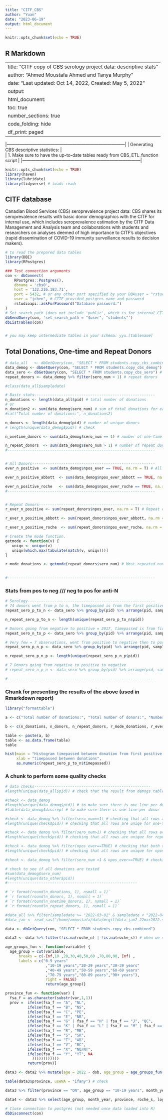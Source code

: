 ```yaml
---
title: "CITF_CBS"
author: "Yuan"
date: "2023-06-19"
output: html_document
---
```


```r
knitr::opts_chunk$set(echo = TRUE)
```

## R Markdown

---
title: "CITF copy of CBS serology project data: descriptive stats"
author: "Ahmed Moustafa Ahmed and Tanya Murphy"
date: "Last updated: Oct 14, 2022, Created: May 5, 2022"
output:
  html_document:
    toc: true
    number_sections: true
    code_folding: hide
    df_print: paged
---

|---------------------------------------------------------------------------------|
| Generating CBS descriptive statistics:                                          |                
|   1. Make sure to have the up-to-date tables ready from CBS_ETL_function script |
|---------------------------------------------------------------------------------|

```r
knitr::opts_chunk$set(echo = TRUE)
library(haven)
library(lubridate)
library(tidyverse) # loads readr
```

## CITF database 

Canadian Blood Services (CBS) seroprevalence project data: CBS shares its seroprevalence results with basic donor demographics with the CITF for internal use, which includes seroprevalence estimation by the CITF Data Management and Analysis team and collaborations with students and researchers on analyses deemed of high importance to CITF's objectives (rapid dissemination of COVID-19 immunity surveillance results to decision makers).   

``` r
# to read the prepared data tables
library(DBI)
library(RPostgres)

### Test connection arguments
con <- dbConnect(
    RPostgres::Postgres(),
    dbname = 'cbs0', 
    host = '132.216.183.71', 
    port = 5432, # or any other port specified by your DBAuser = "rstudio", 
    user = "jchen", # CITF-provided postgres name and password
    rstudioapi::askForPassword("Database password:") 
)
# Set search path (does not include 'public', which is for internal CITF use)
dbSendQuery(con, 'set search_path = "$user", "students"') 
dbListTables(con)


# you may keep intermediate tables in your schema: yyu.[tablename]

```

## Total Donations, One-time and Repeat Donors
```r
# data_all   <- dbGetQuery(con, "SELECT * FROM students.copy_cbs_combined") # all data 
data_demog <- dbGetQuery(con, "SELECT * FROM students.copy_cbs_demog") # socio-demog table
data_sero <- dbGetQuery(con, "SELECT * FROM students.copy_cbs_sero") # serology table
repeat_donors <- data_demog %>% filter(sero_num > 1) # repeat donors

#class(data_all$sampledate)

# Basic stats------------------------------------------------------
n_donations <- length(data_all$pid) # total number of donations
# or
n_donation2 <- sum(data_demog$sero_num) # sum of total donations for each donor
#cat("Total number of donations:", n_donations2)

n_donors <- length(data_demog$pid) # number of unique donors
# length(unique(data_demog$pid)) # check

n_onetime_donors <- sum(data_demog$sero_num == 1) # number of one-time donors

n_repeat_donors  <- sum(data_demog$sero_num > 1) # number of repeat donors
#------------------------------------------------------------------


# All Donors-------------------------------------------------------
ever_n_positive  <- sum(data_demog$npos_ever == TRUE, na.rm = T) # All donors ever n positive on either Abbott or Roche (mostly Roche from Jan 2021)

ever_n_positive_abbott  <- sum(data_demog$npos_ever_abbott == TRUE, na.rm = T) # All donors ever n positive on Abbott

ever_n_positive_roche   <- sum(data_demog$npos_ever_roche == TRUE, na.rm = T)  # All donors ever n positive on Roche
#------------------------------------------------------------------


# Repeat Donors----------------------------------------------------
r_ever_n_positive <- sum(repeat_donors$npos_ever, na.rm = T) # Repeat donors ever n positive on either Abbott or Roche (mostly Roche from Jan 2021)

r_ever_n_positive_abbott <- sum(repeat_donors$npos_ever_abbott, na.rm = T) # Repeat donors ever n positive on Abbott

r_ever_n_positive_roche  <- sum(repeat_donors$npos_ever_roche, na.rm = T)   # Repeat donors ever n positive on Roche

# Create the mode function.
getmode <- function(v) {
   uniqv <- unique(v)
   uniqv[which.max(tabulate(match(v, uniqv)))]
}

r_mode_donations <- getmode(repeat_donors$sero_num) # Most repeated number of donations
  

#------------------------------------------------------------------
```

### Stats from pos to neg /// neg to pos for anti-N
```r

# Serology---------------------------------------------------------
# 74 donors went from p to n, the timepassed is from the first positive to the first negative presented in the histogram
repeat_sero_p_to_n <- data_sero %>% group_by(pid) %>% arrange(pid, sampledate) %>% mutate(sero_num = n()) %>% filter(sero_num > 1 & grepl('Roche', assay_type)) %>% filter(cummax(cur_result_n == "Roche Positive") > 0) %>% mutate(timepassed = sampledate - min(sampledate)) %>%  filter(cummax(cur_result_n == "Roche Negative") > 0) %>% filter(row_number()==1)

n_repeat_sero_p_to_n <- length(unique(repeat_sero_p_to_n$pid))

# Donors going from negative to positive = 2017, timepassed is from first negative to first positive
repeat_sero_n_to_p <- data_sero %>% group_by(pid) %>% arrange(pid, sampledate) %>% mutate(sero_num = n()) %>% filter(sero_num > 1 & grepl('Roche', assay_type)) %>% filter(cummax(cur_result_n == "Roche Negative") > 0) %>% mutate(timepassed = sampledate - min(sampledate)) %>%  filter(cummax(cur_result_n == "Roche Positive") > 0) %>% filter(row_number()==1)

# Very few = 7 observations, went from positive to negative then to positive again
repeat_sero_p_n_p <- data_sero %>% group_by(pid) %>% arrange(pid, sampledate) %>% mutate(sero_num = n()) %>% filter(sero_num > 1 & grepl('Roche', assay_type)) %>% filter(cummax(cur_result_n == "Roche Positive") > 0) %>% mutate(timepassed = sampledate - min(sampledate)) %>%  filter(cummax(cur_result_n == "Roche Negative") > 0) %>% filter(cur_result_n == "Roche Positive") %>% filter(row_number()==1)

n_repeat_sero_p_n_p <- length(unique(repeat_sero_p_n_p$pid))

# 7 Donors going from negative to positive to negative
# repeat_sero_n_p_n <- data_sero %>% group_by(pid) %>% arrange(pid, sampledate) %>% mutate(sero_num = n()) %>% filter(sero_num > 1 & grepl('Roche', assay_type)) %>% filter(cummax(cur_result_n == "Roche Negative") > 0) %>% mutate(timepassed = sampledate - min(sampledate)) %>%  filter(cummax(cur_result_n == "Roche Positive") > 0) %>% filter(cur_result_n == "Roche Negative") %>% filter(row_number()==1)

#------------------------------------------------------------------

```

### Chunk for presenting the results of the above (used in Rmarkdown report)
```r
library("formattable")

a <- c("Total number of donations:", "Total number of donors:", "Number of repeat donors:", "Mode Donations:", "Repeat donors ever N-positive Roche:", "Number of Repeat donor anti-N positive to negative (Roche):", "Number of Repeat donor anti-N positive to negative to positive (Roche):")

b <- c(n_donations, n_donors, n_repeat_donors, r_mode_donations, r_ever_n_positive_roche, n_repeat_sero_p_to_n, n_repeat_sero_p_n_p)

table <- paste(a, b)
table <- as.data.frame(table)
table

hist(main = "Histogram timepassed between donation from first positive to negative results",
     xlab = "timepassed between donations",
     as.numeric(repeat_sero_p_to_n$timepassed))

```

### A chunk to perform some quality checks
```r
# data checks----------------------------------------------------
#length(unique(data_all$pid)) # check that the result from demogs table and full table match 

#check <- data_demog
#length(unique(data_demog$pid)) # to make sure there is one line per donor
#table(data_demog$discrep) # to make sure there is one line per donor

#check <- data_demog %>% filter(sero_num==1) # checking that all rows are uniqe for one-time donors in demog table
#length(unique(check$pid)) # checking that all rows are uniqe for one-time donors in demog table

#check <- data_demog %>% filter(sero_num>1) # checking that all rows are unique for repeat donors in demog table
#length(unique(check$pid)) # checking that all rows are unique for repeat donors in demog table

#check <- data_demog %>% filter(npos_ever==TRUE) # checking that both this value and sum function value are the same
#length(unique(check$pid)) # checking that all rows are unique for npos_ever in demog table

#check <- data_demog %>% filter(sero_num >1 & npos_ever==TRUE) # checking that both this value and sum function value are the same

# check to see if all donations are tested
#sum(data_demog$sero_num)
#length(unique(data_other$pid))
#----------------------------------------------------------

# `r format(round(n_donations, 1), nsmall = 1)`
# `r format(round(n_donors, 1), nsmall = 1)`
# `r format(round(n_onetime_donors, 1), nsmall = 1)`
# `r format(round(n_repeat_donors, 1), nsmall = 1)`

#data_all %>% filter(sampledate >= "2022-03-01" & sampledate < "2022-04-01") # checking number of donations to match CBS reports
#data_jan <- read_sas("/home/amoustafa/data/mcgilldata_jan2_22mar2022.sas7bdat") # discrepancy in cbs jan reporting between v1 and v2

```

```r

data <- dbGetQuery(con, "SELECT * FROM students.copy_cbs_combined") 

data2 <- data %>% filter(!is.na(roche_n) | !is.na(roche_s)) # when we started having roche result is 2020-12-14

age_groups_fun <- function(variable) {
  age_group = cut(variable, 
      breaks = c(-Inf,10 ,20,30,40,50,60 ,70,80,90, Inf) ,
      labels = c("0-9 years"
                  ,"10-19 years","20-29 years","30-39 years"
                  ,"40-49 years","50-59 years","60-69 years"
                  ,"70-79 years","80-89 years","90+ years"),
                  right = FALSE)
                  return(age_group)}

province_fun <- function(var) {
  fsa_f = as.character(substr(var,1,1))
  prov =  ifelse(fsa_f == "A", "NL",
          ifelse(fsa_f == "B", "NS",
          ifelse(fsa_f == "C", "PE",
          ifelse(fsa_f == "E", "NB",
          ifelse(fsa_f == "G" | fsa_f == "H" | fsa_f == "J", "QC",
          ifelse(fsa_f == "K" | fsa_f == "L" | fsa_f == "M" | fsa_f == "N" | fsa_f == "P", "ON",
          ifelse(fsa_f == "R", "MB",
          ifelse(fsa_f == "S", "SK",
          ifelse(fsa_f == "T", "AB",
          ifelse(fsa_f == "V", "BC",
          ifelse(fsa_f == "X", "NU/NT",
          ifelse(fsa_f == "Y", "YT", NA
            ))))))))))))
          return(prov)}

data3 <- data2 %>% mutate(age = 2022 - dob, age_group = age_groups_fun(age)) %>% mutate(month_year = format(as.Date(data2$sampledate), "%Y-%m")) %>% mutate(province = province_fun(fsa)) %>%  mutate(log_roche_s = log(roche_s)) # for natural log do we take the absolute value or change negative values to zero???

table(data3$province, useNA = "ifany") # check

data3 %>% filter(province == "ON", age_group == "10-19 years", month_year == "2020-12") # check

data4 <- data3 %>% select(age_group, month_year, province, roche_s, log_roche_s) %>% group_by(age_group, month_year, province) %>% summarise(mean_s = mean(roche_s), mean_log_s=mean(log_roche_s),sd_s=sd(roche_s), sd_log_s=sd(log_roche_s)) %>% arrange(age_group, province, month_year)

```

```r
# Close connection to postgres (not needed once data loaded into R)
dbDisconnect(con)

```
